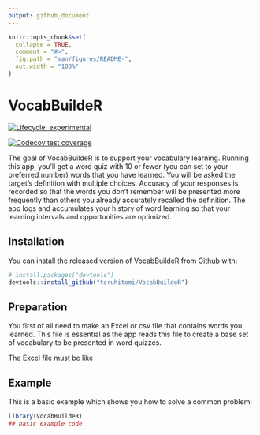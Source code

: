 ```yaml
---
output: github_document
---
```


<!-- README.md is generated from README.Rmd. Please edit that file -->

```r
knitr::opts_chunk$set(
  collapse = TRUE,
  comment = "#>",
  fig.path = "man/figures/README-",
  out.width = "100%"
)
```

# VocabBuildeR

<!-- badges: start -->

[![Lifecycle: experimental](https://img.shields.io/badge/lifecycle-experimental-orange.svg)](https://lifecycle.r-lib.org/articles/stages.html#experimental)

[![Codecov test coverage](https://codecov.io/gh/toruhitomi/VocabBuildeR/branch/master/graph/badge.svg)](https://codecov.io/gh/toruhitomi/VocabBuildeR?branch=master)

<!-- badges: end -->

The goal of VocabBuildeR is to support your vocabulary learning. Running this app, you'll get a word quiz with 10 or fewer (you can set to your preferred number) words that you have learned. You will be asked the target's definition with multiple choices. Accuracy of your responses is recorded so that the words you don't remember will be presented more frequently than others you already accurately recalled the definition. The app logs and accumulates your history of word learning so that your learning intervals and opportunities are optimized.

## Installation

You can install the released version of VocabBuildeR from [Github](https://github.com/toruhitomi/VocabBuildeR) with:

``` r
# install.packages("devtools")
devtools::install_github("toruhitomi/VocabBuildeR")
```

## Preparation

You first of all need to make an Excel or csv file that contains words you learned. This file is essential as the app reads this file to create a base set of vocabulary to be presented in word quizzes.

The Excel file must be like

## Example

This is a basic example which shows you how to solve a common problem:

```r
library(VocabBuildeR)
## basic example code


```
